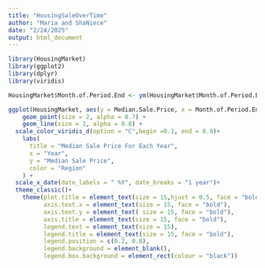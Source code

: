 ---
title: "HousingSaleOverTime"
author: "Maria and ShaNiece"
date: "2/24/2025"
output: html_document
---



```{r}
library(HousingMarket)
library(ggplot2)
library(dplyr)
library(viridis)

HousingMarket$Month.of.Period.End <- ym(HousingMarket$Month.of.Period.End)

```

```{r}

ggplot(HousingMarket, aes(y = Median.Sale.Price, x = Month.of.Period.End, color = Region, group = Region)) +
    geom_point(size = 2, alpha = 0.7) +
    geom_line(size = 1, alpha = 0.8) +
  scale_color_viridis_d(option = "C",begin =0.1, end = 0.9)+
    labs(
      title = "Median Sale Price For Each Year",
      x = "Year",
      y = "Median Sale Price",
      color = "Region"
    ) +
  scale_x_date(date_labels = " %Y", date_breaks = "1 year")+
  theme_classic()+
    theme(plot.title = element_text(size = 15,hjust = 0.5, face = "bold"),
          axis.text.x = element_text(size = 15, face = "bold"),
          axis.text.y = element_text( size = 15, face = "bold"),
          axis.title = element_text(size = 15, face = "bold"),
          legend.text = element_text(size = 15),
          legend.title = element_text(size = 15, face = "bold"),
          legend.position = c(0.2, 0.8),
          legend.background = element_blank(),
          legend.box.background = element_rect(colour = "black")) 


```
  


